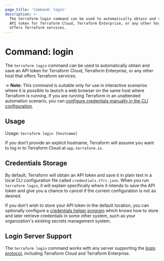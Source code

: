 ```yaml
---
page_title: 'Command: login'
description: >-
  The terraform login command can be used to automatically obtain and save an
  API token for Terraform Cloud, Terraform Enterprise, or any other host that
  offers Terraform services.
---
```


# Command: login

The `terraform login` command can be used to automatically obtain and save an
API token for Terraform Cloud, Terraform Enterprise, or any other host that offers Terraform services.

-> **Note:** This command is suitable only for use in interactive scenarios
where it is possible to launch a web browser on the same host where Terraform
is running. If you are running Terraform in an unattended automation scenario,
you can
[configure credentials manually in the CLI configuration](https://www.terraform.io/docs/cli/config/config-file.html#credentials).

## Usage

Usage: `terraform login [hostname]`

If you don't provide an explicit hostname, Terraform will assume you want to
log in to Terraform Cloud at `app.terraform.io`.

## Credentials Storage

By default, Terraform will obtain an API token and save it in plain text in a
local CLI configuration file called `credentials.tfrc.json`. When you run
`terraform login`, it will explain specifically where it intends to save
the API token and give you a chance to cancel if the current configuration is
not as desired.

If you don't wish to store your API token in the default location, you can
optionally configure a
[credentials helper program](/cli/config/config-file#credentials-helpers) which knows
how to store and later retrieve credentials in some other system, such as
your organization's existing secrets management system.

## Login Server Support

The `terraform login` command works with any server supporting the
[login protocol](/internals/login-protocol), including Terraform Cloud
and Terraform Enterprise.
